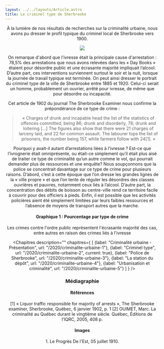 ```yaml
---
layout: ../../layouts/Article.astro
title: Le criminel type de Sherbrooke
---
```


<Header titre="Le criminel type de Sherbrooke" image="/assets/img/03Q_P600S4SS3P469_560.jpg"/>

<Text>

À la lumière de nos résultats de recherches sur la criminalité urbaine, nous avons pu dresser le profil typique du criminel local de Sherbrooke vers 1900.

  <img class="mx-auto" src="/assets/img/thumbnail_LeProgresDeLEst_5juillet1910_p3-300x122.jpg"/>

On remarque d'abord que l'ivresse était la principale cause d'arrestation : 78,5% des arrestations que nous avons relevées dans les « Day Books » étaient pour désordre public et une écrasante majorité impliquait l’alcool. D’autre part, ces interventions surviennent surtout le soir et la nuit, lorsque la journée de travail typique est terminée. On peut ainsi dresser le portrait du criminel type de la ville de Sherbrooke entre 1885 et 1920. Celui-ci serait un homme, probablement un ouvrier, arrêté pour ivresse, de même que pour désordre ou incapacité.

Cet article de 1902 du journal The Sherbrooke Examiner nous confirme la prépondérance de ce type de crime :
<blockquote>« Charges of drunk and incapable head the list of the statistics of offences committed, being 86; drunk and disorderly, 78; drunk and loitering [...] The figures also show that there were 21 charges of larceny laid, and 22 for common assault. The labourer tops the list of prisoners, the number being 157, while farmers follow with 24[1]. »</blockquote>

Pourquoi y avait-il autant d’arrestations liées à l’ivresse ? Est-ce que l’ivrognerie était omniprésente, ou était-ce simplement qu’il était plus aisé de traiter ce type de criminalité qu’un autre comme le vol, qui pourrait demander plus de ressources et une enquête? Nous soupçonnons que la police se concentrait davantage sur ce type de crime pour plusieurs raisons. D’abord, c’est à cette époque que l’on dresse les grandes lignes de la « ville propre » et que l’on tente de réguler les désordres des classes ouvrières et pauvres, notamment ceux liés à l’alcool. D’autre part, la concentration des débits de boisson au centre-ville rend ce territoire facile à couvrir pour des officiers à pieds. Enfin, il est possible que les activités policières aient été simplement limitées par leurs faibles ressources et l’absence de moyens de transport autres que la marche.
</Text>

<div class="bg-white py-10">
  <div class="px-20 text-center text-sm">
    <h4>Graphique 1 : Pourcentage par type de crime</h4>
    Les crimes contre l'ordre public représentent l'écrasante majorité des cas, entre autres en raison des crimes liés à l'ivresse
  </div>
  <div class="flourish-embed flourish-chart" data-src="visualisation/3466316">
    <script src="https://public.flourish.studio/resources/embed.js"></script>
  </div>
</div>

<Chapitres 
  description=""
  chapitres={
    [
      {label: "Criminalité urbaine - Présentation", url: "/2020/criminalite-urbaine-1"},
      {label: "Criminel type", url: "/2020/criminalite-urbaine-2", current: true},
      {label: "Police de Sherbrooke", url: "/2020/criminalite-urbaine-3"},
      {label: "La station du dépôt", url: "/2020/criminalite-urbaine-4"},
      {label: "Urbanisation et criminalité", url: "/2020/criminalite-urbaine-5"}
    ]
  }
/>

<div class="p-10 lg:p-24 py-5 lg:py-12 text-sm bg-gray-400">
  <h3>Médiagraphie</h3>
<h4>Références</h4>
[1]  « Liquor traffic responsible for majority of arrests », The Sherbrooke examiner, Sherbrooke, Québec, 6 janvier 1902, p. 1
[2] OUIMET, Marc. La criminalité au Québec durant le vingtième siècle. Québec, Éditions de l’IQRC, 2005, 408 p.

<h4>Images</h4>
1. Le Progrès De l'Est, 05 juillet 1910.
</div>